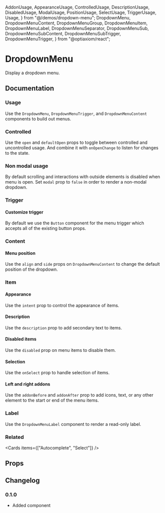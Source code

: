   AddonUsage,
  AppearanceUsage,
  ControlledUsage,
  DescriptionUsage,
  DisabledUsage,
  ModalUsage,
  PositionUsage,
  SelectUsage,
  TriggerUsage,
  Usage,
} from "@/demos/dropdown-menu";
  DropdownMenu,
  DropdownMenuContent,
  DropdownMenuGroup,
  DropdownMenuItem,
  DropdownMenuLabel,
  DropdownMenuSeparator,
  DropdownMenuSub,
  DropdownMenuSubContent,
  DropdownMenuSubTrigger,
  DropdownMenuTrigger,
} from "@optiaxiom/react";

# DropdownMenu

Display a dropdown menu.

## Documentation

### Usage

Use the `DropdownMenu`, `DropdownMenuTrigger`, and `DropdownMenuContent` components to build out menus.

<Demo component={Usage} />

### Controlled

Use the `open` and `defaultOpen` props to toggle between controlled and uncontrolled usage. And combine it with `onOpenChange` to listen for changes to the state.

<Demo component={ControlledUsage} />

### Non modal usage

By default scrolling and interactions with outside elements is disabled when menu is open. Set `modal` prop to `false` in order to render a non-modal dropdown.

<Demo component={ModalUsage} />

### Trigger

#### Customize trigger

By default we use the `Button` component for the menu trigger which accepts all of the existing button props.

<Demo component={TriggerUsage} />

### Content

#### Menu position

Use the `align` and `side` props on `DropdownMenuContent` to change the default position of the dropdown.

<Demo component={PositionUsage} />

### Item

#### Appearance

Use the `intent` prop to control the appearance of items.

<Demo meta='/intent="danger"/' component={AppearanceUsage} />

#### Description

Use the `description` prop to add secondary text to items.

<Demo meta="/description/" component={DescriptionUsage} />

#### Disabled items

Use the `disabled` prop on menu items to disable them.

<Demo meta="/disabled/" component={DisabledUsage} />

#### Selection

Use the `onSelect` prop to handle selection of items.

<Demo component={SelectUsage} />

#### Left and right addons

Use the `addonBefore` and `addonAfter` prop to add icons, text, or any other element to the start or end of the menu items.

<Demo meta="/addonBefore/ /addonAfter/" component={AddonUsage} />

### Label

Use the `DropdownMenuLabel` component to render a read-only label.

<Demo meta="/DropdownMenuLabel/" component={Usage} />

### Related

<Cards items={["Autocomplete", "Select"]} />

## Props

<PropsTable component={DropdownMenu} />
<PropsTable component={DropdownMenuTrigger} />
<PropsTable component={DropdownMenuContent} />
<PropsTable component={DropdownMenuItem} />
<PropsTable component={DropdownMenuLabel} />
<PropsTable component={DropdownMenuGroup} />
<PropsTable component={DropdownMenuSeparator} />
<PropsTable component={DropdownMenuSub} />
<PropsTable component={DropdownMenuSubTrigger} />
<PropsTable component={DropdownMenuSubContent} />

## Changelog

### 0.1.0

- Added component
